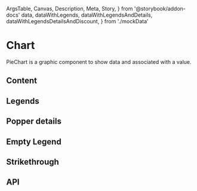   ArgsTable,
  Canvas,
  Description,
  Meta,
  Story,
} from '@storybook/addon-docs'
  data,
  dataWithLegends,
  dataWithLegendsAndDetails,
  dataWithLegendsDetailsAndDiscount,
} from './mockData'

<Meta title="Components/Data Display/Chart/PieChart" />

# Chart

<Description>
  PieChart is a graphic component to show data and associated with a value.
</Description>

<Canvas>
  <Story name="Basic">
    <PieChart data={data} />
  </Story>
</Canvas>

## Content

<Canvas>
  <Story name="Content">
    <PieChart data={data} content="€20" />
  </Story>
</Canvas>

## Legends

<Canvas>
  <Story name="Legends">
    <PieChart data={dataWithLegends} content="€20" withLegend />
  </Story>
</Canvas>

## Popper details

<Canvas>
  <Story name="Popper details">
    <PieChart data={dataWithLegendsAndDetails} content="€20" withLegend />
  </Story>
</Canvas>

## Empty Legend

<Canvas>
  <Story name="Empty Legend">
    <PieChart emptyLegend="I'm alone in the dark" withLegend />
  </Story>
</Canvas>

## Strikethrough

<Canvas>
  <Story name="Strikethrough">
    <PieChart
      withLegend
      data={dataWithLegendsDetailsAndDiscount}
      content="€0"
    />
  </Story>
</Canvas>

## API

<ArgsTable of={PieChart} />
